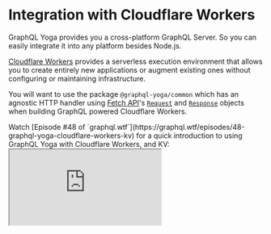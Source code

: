 

<LatestVersionNotice />

# Integration with Cloudflare Workers

GraphQL Yoga provides you a cross-platform GraphQL Server. So you can easily integrate it into any
platform besides Node.js.

[Cloudflare Workers](https://developers.cloudflare.com/workers) provides a serverless execution
environment that allows you to create entirely new applications or augment existing ones without
configuring or maintaining infrastructure.

You will want to use the package `@graphql-yoga/common` which has an agnostic HTTP handler using
[Fetch API](https://developer.mozilla.org/en-US/docs/Web/API/Fetch_API/Using_Fetch)'s
[`Request`](https://developer.mozilla.org/en-US/docs/Web/API/Request) and
[`Response`](https://developer.mozilla.org/en-US/docs/Web/API/Response) objects when building
GraphQL powered Cloudflare Workers.

<Callout>
  Watch [Episode #48 of
  `graphql.wtf`](https://graphql.wtf/episodes/48-graphql-yoga-cloudflare-workers-kv) for a quick
  introduction to using GraphQL Yoga with Cloudflare Workers, and KV:
</Callout>

<iframe
  src="https://youtube.com/embed/xibiwSXMLsc"
  title="Using GraphQL Yoga with Cloudflare Workers, and KV"
/>

## Installation

<PackageCmd packages={['@graphql-yoga/common graphql']} />

## Example with Regular `fetch` Event Listener

```ts filename="listener.mjs"
import { createServer } from '@graphql-yoga/common'

const server = createServer()

server.start()
```

<Callout>
  You can also check a full example on our GitHub repository
  [here](https://github.com/dotansimha/graphql-yoga/tree/v2/examples/service-worker).
</Callout>

## Example with Modules Approach

```ts filename="modules.mjs"
import { createServer } from '@graphql-yoga/common'

export default createServer()
```

### Access to environmental values (KV Namespaces etc.)

You can access your KV namespaces etc. through the context.

```ts
import { createServer } from '@graphql-yoga/common'

interface Env {
  MY_NAMESPACE: KVNamespace
}

export default createServer<Env>({
  typeDefs: /* GraphQL */ `
    type Query {
      todo(id: ID!): String
      todos: [String]
    }
    type Mutation {
      createTodo(id: ID!, text: String!): String
      deleteTodo(id: ID!): String
    }
  `,
  resolvers: {
    Query: {
      todo: (_, { id }, { MY_NAMESPACE }) => MY_NAMESPACE.get(id),
      todos: (_, _2, { MY_NAMESPACE }) => MY_NAMESPACE.list()
    },
    Mutation: {
      // MY_NAMESPACE is available as a GraphQL context
      createTodo(_, { id, text }, context) {
        return context.MY_NAMESPACE.put(id, text)
      },
      deleteTodo(_, { id }, context) {
        return context.MY_NAMESPACE.delete(id)
      }
    }
  }
})
```

If you need `ExecutionContext` as well inside your resolvers, you can set the `context` on your
GraphQL server similar to what you see here:

```ts
import { createServer } from '@graphql-yoga/common'

interface Env {
  MY_NAMESPACE: KVNamespace
}

const yoga = createServer<{ env: Env; ctx: ExecutionContext }>()

export default {
  fetch(request: Request, env: Env, ctx: ExecutionContext) {
    return yoga.handleRequest(request, { env, ctx })
  }
}
```

<Callout>
  You can also check a full example on our GitHub repository
  [here](https://github.com/dotansimha/graphql-yoga/tree/v2/examples/cloudflare-modules).
</Callout>

## Enabling Subscriptions

To enable Server-Sent Events based subscriptions with Cloudflare Workers, you should add a
compatibility flag in your wrangler configuration file like below:

```toml
compatibility_flags = ["streams_enable_constructors"]
```

## Debug Logging

You should expose `DEBUG` variable in your environment to enable more verbose logging from GraphQL
Yoga application.

